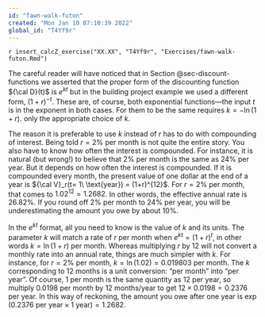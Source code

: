 ```yaml
---
id: "fawn-walk-futon"
created: "Mon Jan 10 07:10:39 2022"
global_id: "T4Yf9r"
---
```


`r insert_calcZ_exercise("XX.XX", "T4Yf9r", "Exercises/fawn-walk-futon.Rmd")`


The careful reader will have noticed that in Section @sec-discount-functions we asserted that the proper form of the discounting function ${\cal D}(t)$ is $e^{kt}$ but in the building project example we used a different form, $(1+r)^{-t}$. These are, of course, both exponential functions---the input $t$ is in the exponent in both cases. For them to be the same requires $k = -\ln(1+r)$.  only the appropriate choice of $k$.


The reason it is preferable to use $k$ instead of $r$ has to do with compounding of interest. Being told $r=2\%$ per month is not quite the entire story. You also have to know how often the interest is compounded. For instance, it is natural (but wrong!) to believe that 2% per month is the same as 24% per year. But it depends on how often the interest is compounded. If it is compounded every month, the present value of one dollar at the end of a year is ${\cal V}_r(t= 1\ \text{year}) = (1+r)^{12}$. For $r = 2\%$ per month, that comes to $1.02^{12} = 1.2682$. In other words, the effective annual rate is 26.82%. If you round off 2% per month to 24% per year, you will be underestimating the amount you owe by about 10%.

In the $e^{kt}$ format, all you need to know is the value of $k$ and its units. The parameter $k$ will match a rate of $r$ per month when $e^{kt} = (1+r)^t$, in other words $k = \ln(1+r)$ per month. Whereas multiplying $r$ by 12 will not convert a monthly rate into an annual rate, things are much simpler with $k$. For instance, for $r=2\%$ per month, $k = \ln(1.02) = 0.019803$ per month. The $k$ corresponding to 12 months is a unit conversion: "per month" into "per year". Of course, 1 per month is the same quantity as 12 per year, so multiply 0.0198 per month by 12 months/year to get $12 \times 0.0198 = 0.2376$ per year. In this way of reckoning, the amount you owe after one year is $\exp(0.2376\ \text{per year} \times 1\ \text{year}) = 1.2682$.
